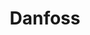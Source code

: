 ---
slug: danfoss
link: /projects/danfoss/
category: 'projects'
title: Danfoss
publicData: Sep 11th 2020
pagesCount: 1
pages: 
        - page:
            - image: ../../assets/images/projects/project-0-openfactoring/1.jpg
            - title: Главная
sortIdx: 410
---